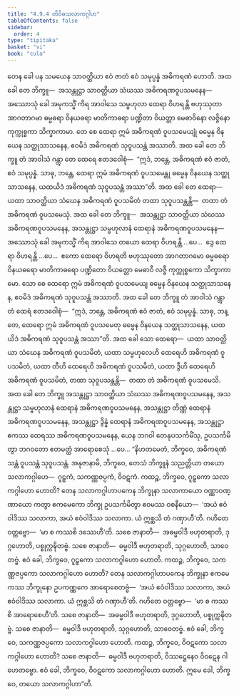 ```yaml
---
title: "4.9.4 တိဝိဓသလာကဂ္ဂါဟ"
tableOfContents: false
sidebar:
  order: 4
type: "tipitaka"
basket: "vi"
book: "cula"
---
```



<DynamicBreadcrumb />

<Division number="235" book="cula">

<Paragraph number="960" book="cula">
တေန ခေါ ပန သမယေန သာဝတ္ထိယာ ဧဝံ ဇာတံ ဧဝံ သမုပ္ပန္နံ အဓိကရဏံ ဟောတိ. အထ ခေါ တေ ဘိက္ခူ—  အသန္တုဋ္ဌာ သာဝတ္ထိယာ သံဃဿ အဓိကရဏဝူပသမနေန—  အဿောသုံ ခေါ အမုကသ္မိံ ကိရ အာဝါသေ သမ္ဗဟုလာ ထေရာ ဝိဟရန္တိ ဗဟုဿုတာ အာဂတာဂမာ ဓမ္မဓရာ ဝိနယဓရာ မာတိကာဓရာ ပဏ္ဍိတာ ဝိယတ္တာ မေဓာဝိနော လဇ္ဇိနော ကုက္ကုစ္စကာ သိက္ခာကာမာ. တေ စေ ထေရာ ဣမံ အဓိကရဏံ ဝူပသမေယျုံ ဓမ္မေန ဝိနယေန သတ္ထုသာသနေန, ဧဝမိဒံ အဓိကရဏံ သုဝူပသန္တံ အဿာတိ. အထ ခေါ တေ ဘိက္ခူ တံ အာဝါသံ ဂန္တွာ တေ ထေရေ ဧတဒဝေါစုံ—  “ဣဒံ, ဘန္တေ, အဓိကရဏံ ဧဝံ ဇာတံ, ဧဝံ သမုပ္ပန္နံ. သာဓု, ဘန္တေ, ထေရာ ဣမံ အဓိကရဏံ ဝူပသမေန္တု ဓမ္မေန ဝိနယေန သတ္ထုသာသနေန, ယထယိဒံ အဓိကရဏံ သုဝူပသန္တံ အဿာ”တိ. အထ ခေါ တေ ထေရာ—  ယထာ သာဝတ္ထိယာ သံဃေန အဓိကရဏံ ဝူပသမိတံ တထာ သုဝူပသန္တန္တိ—  တထာ တံ အဓိကရဏံ ဝူပသမေသုံ.
</Paragraph>

<Paragraph number="961" book="cula">
အထ ခေါ တေ ဘိက္ခူ—  အသန္တုဋ္ဌာ သာဝတ္ထိယာ သံဃဿ အဓိကရဏဝူပသမနေန, အသန္တုဋ္ဌာ သမ္ဗဟုလာနံ ထေရာနံ အဓိကရဏဝူပသမနေန—  အဿောသုံ ခေါ အမုကသ္မိံ ကိရ အာဝါသေ တယော ထေရာ ဝိဟရန္တိ …ပေ…  ဒွေ ထေရာ ဝိဟရန္တိ …ပေ…  ဧကော ထေရော ဝိဟရတိ ဗဟုဿုတော အာဂတာဂမော ဓမ္မဓရော ဝိနယဓရော မာတိကာဓရော ပဏ္ဍိတော ဝိယတ္တော မေဓာဝီ လဇ္ဇီ ကုက္ကုစ္စကော သိက္ခာကာမော. သော စေ ထေရော ဣမံ အဓိကရဏံ ဝူပသမေယျ ဓမ္မေန ဝိနယေန သတ္ထုသာသနေန, ဧဝမိဒံ အဓိကရဏံ သုဝူပသန္တံ အဿာတိ. အထ ခေါ တေ ဘိက္ခူ တံ အာဝါသံ ဂန္တွာ တံ ထေရံ ဧတဒဝေါစုံ—  “ဣဒံ, ဘန္တေ, အဓိကရဏံ ဧဝံ ဇာတံ, ဧဝံ သမုပ္ပန္နံ. သာဓု, ဘန္တေ, ထေရော ဣမံ အဓိကရဏံ ဝူပသမေတု ဓမ္မေန ဝိနယေန သတ္ထုသာသနေန, ယထယိဒံ အဓိကရဏံ သုဝူပသန္တံ အဿာ”တိ. အထ ခေါ သော ထေရော—  ယထာ သာဝတ္ထိယာ သံဃေန အဓိကရဏံ ဝူပသမိတံ, ယထာ သမ္ဗဟုလေဟိ ထေရေဟိ အဓိကရဏံ ဝူပသမိတံ, ယထာ တီဟိ ထေရေဟိ အဓိကရဏံ ဝူပသမိတံ, ယထာ ဒွီဟိ ထေရေဟိ အဓိကရဏံ ဝူပသမိတံ, တထာ သုဝူပသန္တန္တိ—  တထာ တံ အဓိကရဏံ ဝူပသမေသိ.
</Paragraph>

<Paragraph number="962" book="cula">
အထ ခေါ တေ ဘိက္ခူ အသန္တုဋ္ဌာ သာဝတ္ထိယာ သံဃဿ အဓိကရဏဝူပသမနေန, အသန္တုဋ္ဌာ သမ္ဗဟုလာနံ ထေရာနံ အဓိကရဏဝူပသမနေန, အသန္တုဋ္ဌာ တိဏ္ဏံ ထေရာနံ အဓိကရဏဝူပသမနေန, အသန္တုဋ္ဌာ ဒွိန္နံ ထေရာနံ အဓိကရဏဝူပသမနေန, အသန္တုဋ္ဌာ ဧကဿ ထေရဿ အဓိကရဏဝူပသမနေန, ယေန ဘဂဝါ တေနုပသင်္ကမိံသု, ဥပသင်္ကမိတွာ ဘဂဝတော ဧတမတ္ထံ အာရောစေသုံ …ပေ…
</Paragraph>

<Paragraph number="963" book="cula">
“နိဟတမေတံ, ဘိက္ခဝေ, အဓိကရဏံ သန္တံ ဝူပသန္တံ သုဝူပသန္တံ. အနုဇာနာမိ, ဘိက္ခဝေ, တေသံ ဘိက္ခူနံ သညတ္တိယာ တယော သလာကဂ္ဂါဟေ—  ဂူဠှကံ, သကဏ္ဏဇပ္ပကံ, ဝိဝဋကံ.
</Paragraph>

<Paragraph number="964" book="cula">
ကထဉ္စ, ဘိက္ခဝေ, ဂူဠှကော သလာကဂ္ဂါဟော ဟောတိ? တေန သလာကဂ္ဂါဟာပကေန ဘိက္ခုနာ သလာကာယော ဝဏ္ဏာဝဏ္ဏာယော ကတွာ ဧကမေကော ဘိက္ခု ဥပသင်္ကမိတွာ ဧဝမဿ ဝစနီယော—  ‘အယံ ဧဝံဝါဒိဿ သလာကာ, အယံ ဧဝံဝါဒိဿ သလာကာ. ယံ ဣစ္ဆသိ တံ ဂဏှာဟီ’တိ. ဂဟိတေ ဝတ္တဗ္ဗော—  ‘မာ စ ကဿစိ ဒဿေဟီ’တိ. သစေ ဇာနာတိ—  အဓမ္မဝါဒီ ဗဟုတရာတိ, ဒုဂ္ဂဟောတိ, ပစ္စုက္ကဍ္ဎိတဗ္ဗံ. သစေ ဇာနာတိ—  ဓမ္မဝါဒီ ဗဟုတရာတိ, သုဂ္ဂဟောတိ, သာဝေတဗ္ဗံ. ဧဝံ ခေါ, ဘိက္ခဝေ, ဂူဠှကော သလာကဂ္ဂါဟော ဟောတိ.
</Paragraph>

<Paragraph number="965" book="cula">
ကထဉ္စ, ဘိက္ခဝေ, သကဏ္ဏဇပ္ပကော သလာကဂ္ဂါဟော ဟောတိ? တေန သလာကဂ္ဂါဟာပကေန ဘိက္ခုနာ ဧကမေကဿ ဘိက္ခုနော ဥပကဏ္ဏကေ အာရောစေတဗ္ဗံ—  ‘အယံ ဧဝံဝါဒိဿ သလာကာ, အယံ ဧဝံဝါဒိဿ သလာကာ. ယံ ဣစ္ဆသိ တံ ဂဏှာဟီ’တိ. ဂဟိတေ ဝတ္တဗ္ဗော—  ‘မာ စ ကဿစိ အာရောစေဟီ’တိ. သစေ ဇာနာတိ—  အဓမ္မဝါဒီ ဗဟုတရာတိ, ဒုဂ္ဂဟောတိ, ပစ္စုက္ကဍ္ဎိတဗ္ဗံ. သစေ ဇာနာတိ—  ဓမ္မဝါဒီ ဗဟုတရာတိ, သုဂ္ဂဟောတိ, သာဝေတဗ္ဗံ. ဧဝံ ခေါ, ဘိက္ခဝေ, သကဏ္ဏဇပ္ပကော သလာကဂ္ဂါဟော ဟောတိ.
</Paragraph>

<Paragraph number="966" book="cula">
ကထဉ္စ, ဘိက္ခဝေ, ဝိဝဋကော သလာကဂ္ဂါဟော ဟောတိ? သစေ ဇာနာတိ—  ဓမ္မဝါဒီ ဗဟုတရာတိ, ဝိဿဋ္ဌေနေဝ ဝိဝဋေန ဂါဟေတဗ္ဗော. ဧဝံ ခေါ, ဘိက္ခဝေ, ဝိဝဋကော သလာကဂ္ဂါဟော ဟောတိ. ဣမေ ခေါ, ဘိက္ခဝေ, တယော သလာကဂ္ဂါဟာ”တိ.
</Paragraph>
</Division>